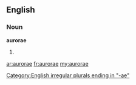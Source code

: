 ==English==

===Noun===
'''aurorae'''

# {{plural of|[[aurora]]}}

[[Category:English irregular plurals ending in "-ae"]]

[[ar:aurorae]]
[[fr:aurorae]]
[[my:aurorae]]